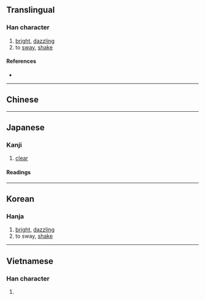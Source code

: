 {{also|晃}}
{{character info}}
==Translingual==

===Han character===
{{Han char|rn=72|rad=日|as=06|sn=10|four=|canj=AFMU,XAFMU|ids=⿰日光}}

# [[bright]], [[dazzling]]
# to [[sway]], [[shake]]

====References====
* {{Han ref|kx=0494.250|dkj=13892|dj=0860.020|hdz=21507.050|uh=6644|ud=26180}}

----

==Chinese==
{{zh-see|晃|v}}

----

==Japanese==

===Kanji===
{{ja-kanji|grade=|rs=日06}}

# [[clear]]

====Readings====
{{ja-readings
|goon=おう
|kanon=こう
|kun=あき-らか
|nanori=あきら
}}

----

==Korean==

===Hanja===
{{ko-hanja|hangeul=황|eumhun=|rv=hwang|mr=hwang|y=hwang}}

# [[bright]], [[dazzling]]
# to sway, [[shake]]

----

==Vietnamese==

===Han character===
{{vi-hantu|rs=日06|hoáng}}

# {{rfdef|vi|sort=日06}}